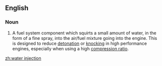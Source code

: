 ==English==
{{wikipedia}}

===Noun===
{{en-noun|-|sg=[[water]] [[injection]]}}
# {{automotive}} A fuel system component which squirts a small amount of water, in the form of a fine spray, into the air/fuel mixture going into the engine.  This is designed to reduce [[detonation]] or [[knocking]] in high performance engines, especially when using a high [[compression ratio]].

[[zh:water injection]]